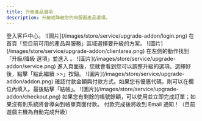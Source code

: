```yaml
---
title: 升級產品選項
description: 升級或降級您的伺服器產品選項。
---
```



<Steps>
	<Step>
	    登入客戶中心。
        ![圖片](/images/store/service/upgrade-addon/login.png)
    </Step>
	<Step>
	    在首頁「您目前可用的產品與服務」區域選擇要升級的方案。
        ![圖片](/images/store/service/upgrade-addon/clientarea.png)
    </Step>
	<Step>
	    在左側的動作找到「升級/降級 選項」並進入 。
        ![圖片](/images/store/service/upgrade-addon/service.png)
    </Step>
	<Step>
	    進入頁面後，您就會看到您可以調整升級的選項。選擇好後，點擊「點此繼續 >>」按鈕。
        ![圖片](/images/store/service/upgrade-addon/addon.png)
    </Step>
	<Step>
	    確認付款金額與付款方式。如果您有優惠代碼，則可以在欄位內填入。最後點擊「結帳」。
        ![圖片](/images/store/service/upgrade-addon/checkout.png)
    </Step>
	<Step>
	    如果您有剩餘的帳號餘額，可以使用並立即完成訂單；如果沒有則系統將會導向到帳單頁面付款。
    </Step>
	<Step>
	    付款完成後將收到 Email 通知！（目前遊戲主機為自動完成升級）
    </Step>
</Steps>